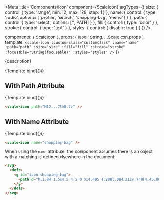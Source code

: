 

<Meta
  title='Components/Icon'
  component={ScaleIcon}
  argTypes={{
    size: {
      control: {
        type: 'range',
        min: 12,
        max: 128,
        step: 1
      }
    },
    name: {
      control: {
        type: 'radio',
        options: [
          'profile',
          'search',
          'shopping-bag',
          'menu'
        ]
      }
    },
    path: {
      control: {
        type: 'select',
        options: ['', PATH]
      }
    },
    fill: {
      control: {
        type: 'color'
      }
    },
    stroke: {
      control: {
        type: 'text'
      }
    },
    styles: {
      control: { disable: true }
    }
  }}
/>

  components: { ScaleIcon },
  props: {
    label: String,
    ...ScaleIcon.props
  },
  template: `
    <scale-icon
      :custom-class="customClass"
      :name="name"
      :path="path"
      :size="size"
      :fill="fill"
      :stroke="stroke"
      :focusable="String(focusable)"
      :styles="styles"
    />
  `
})

<Description>{description}</Description>

<Preview withSource="none">
  <Story
    name='Standard'
    args={{
      name: 'profile'
    }} 
  >
    {Template.bind({})}
  </Story>
</Preview>

<Props story='Standard' />

## With Path Attribute

<Preview withSource="none">
  <Story
    name='With Path Attribute'
    args={{
      path: PATH
    }} 
  >
    {Template.bind({})}
  </Story>
</Preview>

```html
<scale-icon path="M12...75h8.7z" />
```

## With Name Attribute

<Preview withSource="none">
  <Story
    name='With Name Attribute'
    args={{
      name: 'shopping-bag'
    }} 
  >
    {Template.bind({})}
  </Story>
</Preview>

```html
<scale-icon name="shopping-bag" />
```

When using the `name` attribute, the component assumes there is an object with a matching id defined elsewhere in the document:

```html
<svg>
  <defs>
    <g id="icon-shopping-bag">
      <path d="M11.84 1.5a4.5 4.5 0 014.495 4.288l.004.212v.749l4.45.001.883 12.794a3 3 0 01-2.993 3.206H5a3 3 0 01-2.992-3.206L2.89 6.75h4.45V6l.002-.133A4.5 4.5 0 0111.84 1.5zm7.549 6.75h-15.1l-.785 11.397A1.5 1.5 0 005 21.25h13.68l.088-.003a1.5 1.5 0 001.407-1.6L19.39 8.25zM8.089 9.5a1 1 0 11.002 1.999A1 1 0 018.089 9.5zm7.5 0a1 1 0 11.002 1.999 1 1 0 01-.002-1.999zM11.84 3a3 3 0 00-2.994 2.824L8.839 6v.75l6-.001V6l-.002-.112A3 3 0 0011.84 3z" fill-rule="nonzero" />
    </g>
  </defs>
</svg>
```
